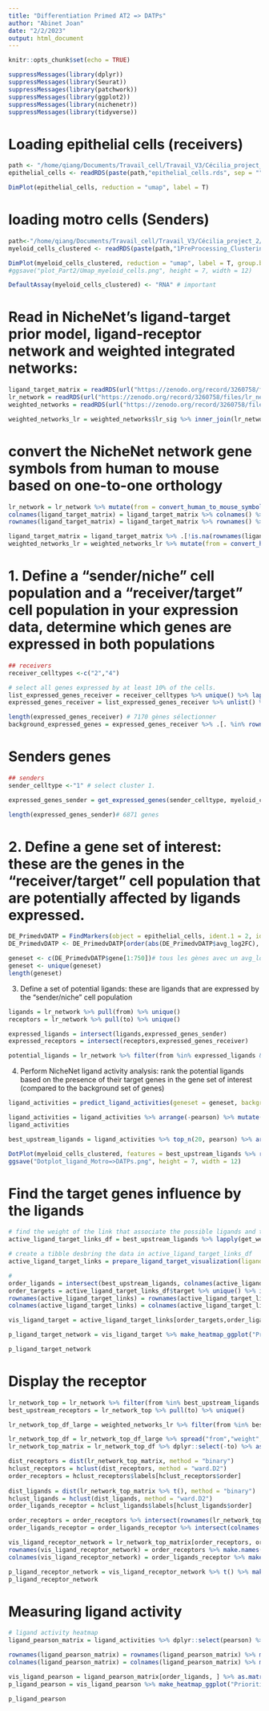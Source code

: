 ```yaml
---
title: "Differentiation Primed AT2 => DATPs"
author: "Abinet Joan"
date: "2/2/2023"
output: html_document
---
```


```r
knitr::opts_chunk$set(echo = TRUE)
```


```r
suppressMessages(library(dplyr))
suppressMessages(library(Seurat))
suppressMessages(library(patchwork))
suppressMessages(library(ggplot2))
suppressMessages(library(nichenetr))
suppressMessages(library(tidyverse))
```


# Loading epithelial cells (receivers)
```r
path <- "/home/qiang/Documents/Travail_cell/Travail_V3/Cécilia_project_2/Epithelial_cells/"
epithelial_cells <- readRDS(paste(path,"epithelial_cells.rds", sep = ""))

DimPlot(epithelial_cells, reduction = "umap", label = T)
```

# loading motro cells (Senders)
```r
path<-"/home/qiang/Documents/Travail_cell/Travail_V3/Cécilia_project_2/"
myeloid_cells_clustered <- readRDS(paste(path,"1PreProcessing_Clustering/Myeloid_cells_Part2.rds", sep = ""))

DimPlot(myeloid_cells_clustered, reduction = "umap", label = T, group.by = "CellType")
#ggsave("plot_Part2/Umap_myeloid_cells.png", height = 7, width = 12)

DefaultAssay(myeloid_cells_clustered) <- "RNA" # important
```

# Read in NicheNet’s ligand-target prior model, ligand-receptor network and weighted integrated networks:
```r
ligand_target_matrix = readRDS(url("https://zenodo.org/record/3260758/files/ligand_target_matrix.rds"))
lr_network = readRDS(url("https://zenodo.org/record/3260758/files/lr_network.rds"))
weighted_networks = readRDS(url("https://zenodo.org/record/3260758/files/weighted_networks.rds"))

weighted_networks_lr = weighted_networks$lr_sig %>% inner_join(lr_network %>% distinct(from,to), by = c("from","to"))
```


# convert the NicheNet network gene symbols from human to mouse based on one-to-one orthology
```r
lr_network = lr_network %>% mutate(from = convert_human_to_mouse_symbols(from), to = convert_human_to_mouse_symbols(to)) %>% drop_na()
colnames(ligand_target_matrix) = ligand_target_matrix %>% colnames() %>% convert_human_to_mouse_symbols()
rownames(ligand_target_matrix) = ligand_target_matrix %>% rownames() %>% convert_human_to_mouse_symbols()

ligand_target_matrix = ligand_target_matrix %>% .[!is.na(rownames(ligand_target_matrix)), !is.na(colnames(ligand_target_matrix))]
weighted_networks_lr = weighted_networks_lr %>% mutate(from = convert_human_to_mouse_symbols(from), to = convert_human_to_mouse_symbols(to)) %>% drop_na()
```

# 1. Define a “sender/niche” cell population and a “receiver/target” cell population in your expression data,  determine which genes are expressed in both populations
```r
## receivers
receiver_celltypes <-c("2","4")

# select all genes expressed by at least 10% of the cells.
list_expressed_genes_receiver = receiver_celltypes %>% unique() %>% lapply(get_expressed_genes, epithelial_cells, 0.10, "RNA") # lapply to get the expressed genes of every sender cell type separately here
expressed_genes_receiver = list_expressed_genes_receiver %>% unlist() %>% unique()

length(expressed_genes_receiver) # 7170 gènes sélectionner
background_expressed_genes = expressed_genes_receiver %>% .[. %in% rownames(ligand_target_matrix)]
```

# Senders genes
```r
## senders
sender_celltype <-"1" # select cluster 1.

expressed_genes_sender = get_expressed_genes(sender_celltype, myeloid_cells_clustered, pct = 0.10, "RNA")

length(expressed_genes_sender)# 6871 genes
```


# 2. Define a gene set of interest: these are the genes in the “receiver/target” cell population that are potentially affected by ligands expressed.
```r
DE_PrimedvDATP = FindMarkers(object = epithelial_cells, ident.1 = 2, ident.2 = 4, min.pct = 0.10) %>% rownames_to_column("gene")
DE_PrimedvDATP <- DE_PrimedvDATP[order(abs(DE_PrimedvDATP$avg_log2FC), decreasing = T),]

geneset <- c(DE_PrimedvDATP$gene[1:750])# tous les gènes avec un avg_log2FC supérieur ou inférieur à 0.5
geneset <- unique(geneset)
length(geneset) 
```

3. Define a set of potential ligands: these are ligands that are expressed by the “sender/niche” cell population
```r
ligands = lr_network %>% pull(from) %>% unique()
receptors = lr_network %>% pull(to) %>% unique()

expressed_ligands = intersect(ligands,expressed_genes_sender)
expressed_receptors = intersect(receptors,expressed_genes_receiver)

potential_ligands = lr_network %>% filter(from %in% expressed_ligands & to %in% expressed_receptors) %>% pull(from) %>% unique()
```


4) Perform NicheNet ligand activity analysis: rank the potential ligands based on the presence of their target genes in the gene set of interest (compared to the background set of genes)
```r
ligand_activities = predict_ligand_activities(geneset = geneset, background_expressed_genes = background_expressed_genes, ligand_target_matrix = ligand_target_matrix, potential_ligands = potential_ligands)

ligand_activities = ligand_activities %>% arrange(-pearson) %>% mutate(rank = rank(desc(pearson)))
ligand_activities
```


```r
best_upstream_ligands = ligand_activities %>% top_n(20, pearson) %>% arrange(-pearson) %>% pull(test_ligand) %>% unique()
```


```r
DotPlot(myeloid_cells_clustered, features = best_upstream_ligands %>% rev(), cols = "RdYlBu", group.by = "CellType") + RotatedAxis()
ggsave("Dotplot_ligand_Motro=>DATPs.png", height = 7, width = 12)
```


# Find the target genes influence by the ligands
```r
# find the weight of the link that associate the possible ligands and the gene in the geneset
active_ligand_target_links_df = best_upstream_ligands %>% lapply(get_weighted_ligand_target_links,geneset = geneset, ligand_target_matrix = ligand_target_matrix, n = 200) %>% bind_rows() %>% drop_na()

# create a tibble desbring the data in active_ligand_target_links_df
active_ligand_target_links = prepare_ligand_target_visualization(ligand_target_df = active_ligand_target_links_df, ligand_target_matrix = ligand_target_matrix, cutoff = 0.33)

#
order_ligands = intersect(best_upstream_ligands, colnames(active_ligand_target_links)) %>% rev() %>% make.names()
order_targets = active_ligand_target_links_df$target %>% unique() %>% intersect(rownames(active_ligand_target_links)) %>% make.names()
rownames(active_ligand_target_links) = rownames(active_ligand_target_links) %>% make.names() # make.names() for heatmap visualization of genes like H2-T23
colnames(active_ligand_target_links) = colnames(active_ligand_target_links) %>% make.names() # make.names() for heatmap visualization of genes like H2-T23

vis_ligand_target = active_ligand_target_links[order_targets,order_ligands] %>% t()
```

```r
p_ligand_target_network = vis_ligand_target %>% make_heatmap_ggplot("Prioritized ligands","Predicted target genes", color = "purple",legend_position = "top", x_axis_position = "top",legend_title = "Regulatory potential")  + theme(axis.text.x = element_text(face = "italic")) + scale_fill_gradient2(low = "whitesmoke",  high = "purple", breaks = c(0,0.0045,0.0090))

p_ligand_target_network
```


# Display the receptor
```r
lr_network_top = lr_network %>% filter(from %in% best_upstream_ligands & to %in% expressed_receptors) %>% distinct(from,to)
best_upstream_receptors = lr_network_top %>% pull(to) %>% unique()

lr_network_top_df_large = weighted_networks_lr %>% filter(from %in% best_upstream_ligands & to %in% best_upstream_receptors)

lr_network_top_df = lr_network_top_df_large %>% spread("from","weight",fill = 0)
lr_network_top_matrix = lr_network_top_df %>% dplyr::select(-to) %>% as.matrix() %>% magrittr::set_rownames(lr_network_top_df$to)

dist_receptors = dist(lr_network_top_matrix, method = "binary")
hclust_receptors = hclust(dist_receptors, method = "ward.D2")
order_receptors = hclust_receptors$labels[hclust_receptors$order]
    
dist_ligands = dist(lr_network_top_matrix %>% t(), method = "binary")
hclust_ligands = hclust(dist_ligands, method = "ward.D2")
order_ligands_receptor = hclust_ligands$labels[hclust_ligands$order]

order_receptors = order_receptors %>% intersect(rownames(lr_network_top_matrix))
order_ligands_receptor = order_ligands_receptor %>% intersect(colnames(lr_network_top_matrix))

vis_ligand_receptor_network = lr_network_top_matrix[order_receptors, order_ligands_receptor]
rownames(vis_ligand_receptor_network) = order_receptors %>% make.names()
colnames(vis_ligand_receptor_network) = order_ligands_receptor %>% make.names()
```

```r
p_ligand_receptor_network = vis_ligand_receptor_network %>% t() %>% make_heatmap_ggplot("Ligands","Receptors", color = "mediumvioletred", x_axis_position = "top",legend_title = "Prior interaction potential")
p_ligand_receptor_network
```


# Measuring ligand activity
```r
# ligand activity heatmap
ligand_pearson_matrix = ligand_activities %>% dplyr::select(pearson) %>% as.matrix() %>% magrittr::set_rownames(ligand_activities$test_ligand)

rownames(ligand_pearson_matrix) = rownames(ligand_pearson_matrix) %>% make.names()
colnames(ligand_pearson_matrix) = colnames(ligand_pearson_matrix) %>% make.names()

vis_ligand_pearson = ligand_pearson_matrix[order_ligands, ] %>% as.matrix(ncol = 1) %>% magrittr::set_colnames("Pearson")
p_ligand_pearson = vis_ligand_pearson %>% make_heatmap_ggplot("Prioritized ligands","Ligand activity", color = "darkorange",legend_position = "top", x_axis_position = "top", legend_title = "Pearson correlation coefficient\ntarget gene prediction ability)") + theme(legend.text = element_text(size = 9))

p_ligand_pearson
```

